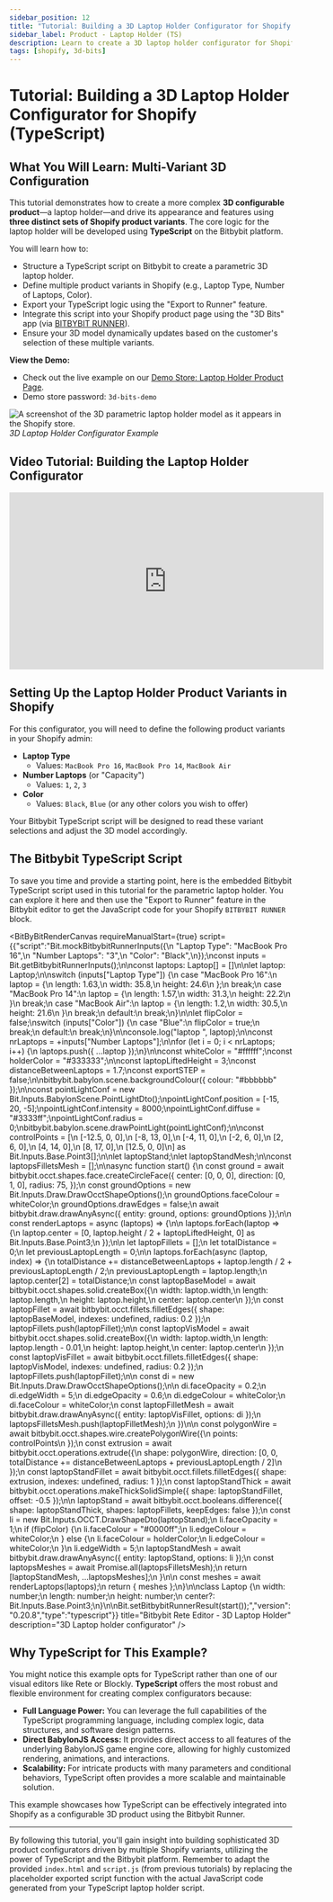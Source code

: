 ```yaml
---
sidebar_position: 12
title: "Tutorial: Building a 3D Laptop Holder Configurator for Shopify (TypeScript)"
sidebar_label: Product - Laptop Holder (TS)
description: Learn to create a 3D laptop holder configurator for Shopify using TypeScript on Bitbybit, driven by multiple product variants and integrated with the "3D Bits" app.
tags: [shopify, 3d-bits]
---
```



# Tutorial: Building a 3D Laptop Holder Configurator for Shopify (TypeScript)

## What You Will Learn: Multi-Variant 3D Configuration

This tutorial demonstrates how to create a more complex **3D configurable product**—a laptop holder—and drive its appearance and features using **three distinct sets of Shopify product variants**. The core logic for the laptop holder will be developed using **TypeScript** on the Bitbybit platform.

You will learn how to:
*   Structure a TypeScript script on Bitbybit to create a parametric 3D laptop holder.
*   Define multiple product variants in Shopify (e.g., Laptop Type, Number of Laptops, Color).
*   Export your TypeScript logic using the "Export to Runner" feature.
*   Integrate this script into your Shopify product page using the "3D Bits" app (via [BITBYBIT RUNNER](/learn/3d-bits/theme-app-extensions/bitbybit-runner)).
*   Ensure your 3D model dynamically updates based on the customer's selection of these multiple variants.

**View the Demo:**
*   Check out the live example on our [Demo Store: Laptop Holder Product Page](https://bitbybit-dev-3d-configurators.myshopify.com/products/laptop-holder).
*   Demo store password: `3d-bits-demo`

![A screenshot of the 3D parametric laptop holder model as it appears in the Shopify store.](https://ik.imagekit.io/bitbybit/app/assets/start/shopify/3dlaptopholder.jpeg "3D Laptop Holder Screenshot")
*3D Laptop Holder Configurator Example*

## Video Tutorial: Building the Laptop Holder Configurator

<div class="responsive-video-container">
  <iframe 
    width="560" 
    height="315" 
    src="https://www.youtube.com/embed/_7CGezCqYrU?si=YRz9PerG67N3k_Xp" 
    title="Building a 3D Laptop Holder Product Configurator for Shopify with TypeScript" 
    frameborder="0" 
    allow="accelerometer; autoplay; clipboard-write; encrypted-media; gyroscope; picture-in-picture; web-share" 
    allowfullscreen>
  </iframe>
</div>

## Setting Up the Laptop Holder Product Variants in Shopify

For this configurator, you will need to define the following product variants in your Shopify admin:

*   **Laptop Type**
    *   Values: `MacBook Pro 16`, `MacBook Pro 14`, `MacBook Air`
*   **Number Laptops** (or "Capacity")
    *   Values: `1`, `2`, `3`
*   **Color**
    *   Values: `Black`, `Blue` (or any other colors you wish to offer)

Your Bitbybit TypeScript script will be designed to read these variant selections and adjust the 3D model accordingly.

## The Bitbybit TypeScript Script

To save you time and provide a starting point, here is the embedded Bitbybit TypeScript script used in this tutorial for the parametric laptop holder. You can explore it here and then use the "Export to Runner" feature in the Bitbybit editor to get the JavaScript code for your Shopify `BITBYBIT RUNNER` block.

<BitByBitRenderCanvas
  requireManualStart={true}
  script={{"script":"Bit.mockBitbybitRunnerInputs({\n    \"Laptop Type\": \"MacBook Pro 16\",\n    \"Number Laptops\": \"3\",\n    \"Color\": \"Black\",\n});\nconst inputs = Bit.getBitbybitRunnerInputs();\n\nconst laptops: Laptop[] = []\n\nlet laptop: Laptop;\n\nswitch (inputs[\"Laptop Type\"]) {\n    case \"MacBook Pro 16\":\n        laptop = {\n            length: 1.63,\n            width: 35.8,\n            height: 24.6\n        };\n        break;\n    case \"MacBook Pro 14\":\n        laptop = {\n            length: 1.57,\n            width: 31.3,\n            height: 22.2\n        }\n        break;\n    case \"MacBook Air\":\n        laptop = {\n            length: 1.2,\n            width: 30.5,\n            height: 21.6\n        }\n        break;\n    default:\n        break;\n}\n\nlet flipColor = false;\nswitch (inputs[\"Color\"]) {\n    case \"Blue\":\n        flipColor = true;\n        break;\n    default:\n        break;\n}\n\nconsole.log(\"laptop \", laptop);\n\nconst nrLaptops = +inputs[\"Number Laptops\"];\n\nfor (let i = 0; i < nrLaptops; i++) {\n    laptops.push({ ...laptop });\n}\n\nconst whiteColor = \"#ffffff\";\nconst holderColor = \"#333333\";\n\nconst laptopLiftedHeight = 3;\nconst distanceBetweenLaptops = 1.7;\nconst exportSTEP = false;\n\nbitbybit.babylon.scene.backgroundColour({ colour: \"#bbbbbb\" });\n\nconst pointLightConf = new Bit.Inputs.BabylonScene.PointLightDto();\npointLightConf.position = [-15, 20, -5];\npointLightConf.intensity = 8000;\npointLightConf.diffuse = \"#3333ff\";\npointLightConf.radius = 0;\nbitbybit.babylon.scene.drawPointLight(pointLightConf);\n\nconst controlPoints = [\n    [-12.5, 0, 0],\n    [-8, 13, 0],\n    [-4, 11, 0],\n    [-2, 6, 0],\n    [2, 6, 0],\n    [4, 14, 0],\n    [8, 17, 0],\n    [12.5, 0, 0]\n] as Bit.Inputs.Base.Point3[];\n\nlet laptopStand;\nlet laptopStandMesh;\n\nconst laptopsFilletsMesh = [];\n\nasync function start() {\n    const ground = await bitbybit.occt.shapes.face.createCircleFace({ center: [0, 0, 0], direction: [0, 1, 0], radius: 75, });\n    const groundOptions = new Bit.Inputs.Draw.DrawOcctShapeOptions();\n    groundOptions.faceColour = whiteColor;\n    groundOptions.drawEdges = false;\n    await bitbybit.draw.drawAnyAsync({ entity: ground, options: groundOptions });\n\n    const renderLaptops = async (laptops) => {\n\n        laptops.forEach(laptop => {\n            laptop.center = [0, laptop.height / 2 + laptopLiftedHeight, 0] as Bit.Inputs.Base.Point3;\n        });\n\n        let laptopFillets = [];\n        let totalDistance = 0;\n        let previousLaptopLength = 0;\n\n        laptops.forEach(async (laptop, index) => {\n            totalDistance += distanceBetweenLaptops + laptop.length / 2 + previousLaptopLength / 2;\n            previousLaptopLength = laptop.length;\n            laptop.center[2] = totalDistance;\n            const laptopBaseModel = await bitbybit.occt.shapes.solid.createBox({\n                width: laptop.width,\n                length: laptop.length,\n                height: laptop.height,\n                center: laptop.center\n            });\n            const laptopFillet = await bitbybit.occt.fillets.filletEdges({ shape: laptopBaseModel, indexes: undefined, radius: 0.2 });\n            laptopFillets.push(laptopFillet);\n\n            const laptopVisModel = await bitbybit.occt.shapes.solid.createBox({\n                width: laptop.width,\n                length: laptop.length - 0.01,\n                height: laptop.height,\n                center: laptop.center\n            });\n            const laptopVisFillet = await bitbybit.occt.fillets.filletEdges({ shape: laptopVisModel, indexes: undefined, radius: 0.2 });\n            laptopFillets.push(laptopFillet);\n\n            const di = new Bit.Inputs.Draw.DrawOcctShapeOptions();\n\n            di.faceOpacity = 0.2;\n            di.edgeWidth = 5;\n            di.edgeOpacity = 0.6;\n            di.edgeColour = whiteColor;\n            di.faceColour = whiteColor;\n            const laptopFilletMesh = await bitbybit.draw.drawAnyAsync({ entity: laptopVisFillet, options: di });\n            laptopsFilletsMesh.push(laptopFilletMesh);\n        })\n\n        const polygonWire = await bitbybit.occt.shapes.wire.createPolygonWire({\n            points: controlPoints\n        });\n        const extrusion = await bitbybit.occt.operations.extrude({\n            shape: polygonWire, direction: [0, 0, totalDistance += distanceBetweenLaptops + previousLaptopLength / 2]\n        });\n        const laptopStandFillet = await bitbybit.occt.fillets.filletEdges({ shape: extrusion, indexes: undefined, radius: 1 });\n        const laptopStandThick = await bitbybit.occt.operations.makeThickSolidSimple({ shape: laptopStandFillet, offset: -0.5 });\n\n        laptopStand = await bitbybit.occt.booleans.difference({ shape: laptopStandThick, shapes: laptopFillets, keepEdges: false });\n        const li = new Bit.Inputs.OCCT.DrawShapeDto(laptopStand);\n        li.faceOpacity = 1;\n        if (flipColor) {\n            li.faceColour = \"#0000ff\";\n            li.edgeColour = whiteColor;\n        } else {\n            li.faceColour = holderColor;\n            li.edgeColour = whiteColor;\n        }\n        li.edgeWidth = 5;\n        laptopStandMesh = await bitbybit.draw.drawAnyAsync({ entity: laptopStand, options: li });\n        const laptopsMeshes = await Promise.all(laptopsFilletsMesh);\n        return [laptopStandMesh, ...laptopsMeshes];\n    }\n\n    const meshes = await renderLaptops(laptops);\n    return { meshes };\n}\n\nclass Laptop {\n    width: number;\n    length: number;\n    height: number;\n    center?: Bit.Inputs.Base.Point3;\n}\n\nBit.setBitbybitRunnerResult(start());","version":"0.20.8","type":"typescript"}}
  title="Bitbybit Rete Editor - 3D Laptop Holder"
  description="3D Laptop holder configurator"
/>

## Why TypeScript for This Example?

You might notice this example opts for TypeScript rather than one of our visual editors like Rete or Blockly.
**TypeScript** offers the most robust and flexible environment for creating complex configurators because:
*   **Full Language Power:** You can leverage the full capabilities of the TypeScript programming language, including complex logic, data structures, and software design patterns.
*   **Direct BabylonJS Access:** It provides direct access to all features of the underlying BabylonJS game engine core, allowing for highly customized rendering, animations, and interactions.
*   **Scalability:** For intricate products with many parameters and conditional behaviors, TypeScript often provides a more scalable and maintainable solution.

This example showcases how TypeScript can be effectively integrated into Shopify as a configurable 3D product using the Bitbybit Runner.

---

By following this tutorial, you'll gain insight into building sophisticated 3D product configurators driven by multiple Shopify variants, utilizing the power of TypeScript and the Bitbybit platform. Remember to adapt the provided `index.html` and `script.js` (from previous tutorials) by replacing the placeholder exported script function with the actual JavaScript code generated from your TypeScript laptop holder script.